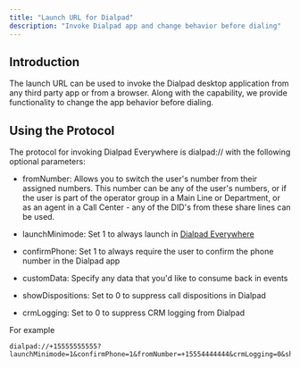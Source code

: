 ```yaml
---
title: "Launch URL for Dialpad"
description: "Invoke Dialpad app and change behavior before dialing"
---
```

## Introduction

The launch URL can be used to invoke the Dialpad desktop application from any third party app or from a browser. Along with the capability, we provide functionality to change the app behavior before dialing.

## Using the Protocol

The protocol for invoking Dialpad Everywhere is dialpad:// with the following optional parameters:

*   fromNumber: Allows you to switch the user's number from their assigned numbers. This number can be any of the user's numbers, or if the user is part of the operator group in a Main Line or Department, or as an agent in a Call Center - any of the DID's from these share lines can be used.
*   launchMinimode: Set 1 to always launch in [Dialpad Everywhere](https://help.dialpad.com/hc/en-us/articles/360000407666-Using-Dialpad-Everywhere)
    
*   confirmPhone: Set 1 to always require the user to confirm the phone number in the Dialpad app
*   customData: Specify any data that you'd like to consume back in events
*   showDispositions: Set to 0 to suppress call dispositions in Dialpad
*   crmLogging: Set to 0 to suppress CRM logging from Dialpad

For example

```http
dialpad://+15555555555?launchMinimode=1&confirmPhone=1&fromNumber=+15554444444&crmLogging=0&showDispositions=1&customData=this%20is%20a%20test

```